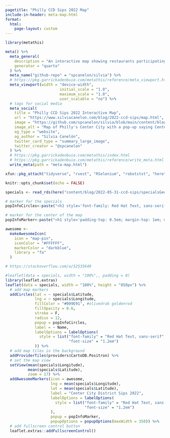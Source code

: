 ```yaml
---
pagetitle: "Philly CCD Sips 2022 Map"
include-in-header: meta-map.html
format: 
  html:
    page-layout: custom
---
```


```r
library(metathis)

meta() %>%
  meta_general(
    description = "An interactive map showing restaurants participating in Philadelphia's CCD Sips 2022",
    generator = "quarto"
  ) %>% 
  meta_name("github-repo" = "spcanelon/silvia") %>% 
  # https://pkg.garrickadenbuie.com/metathis/reference/meta_viewport.html
  meta_viewport(width = "device-width",
                        initial_scale = "1.0",
                        maximum_scale = "1.0",
                        user_scalable = "no") %>% 
  # tags for social media
  meta_social(
    title = "Philly CCD Sips 2022 Interactive Map",
    url = "https://www.silviacanelon.com/blog/2022-ccd-sips/map.html",
    image = "https://github.com/spcanelon/silvia/blob/main/content/blog/2022-05-31-ccd-sips/featured.png?raw=true",
    image_alt = "Map of Philly's Center City with a pop-up saying Center City District Sips 2022",
    og_type = "website",
    og_author = "Silvia Canelón",
    twitter_card_type = "summary_large_image",
    twitter_creator = "@spcanelon"
  ) %>% 
  # https://pkg.garrickadenbuie.com/metathis/index.html
  # https://pkg.garrickadenbuie.com/metathis/reference/write_meta.html
  write_meta(path = "meta-map.html")
```

```r
xfun::pkg_attach("tidyverse", "rvest", "RSelenium", "robotstxt", "here", "ggmap", "leaflet")

knitr::opts_chunk$set(echo = FALSE)
```

```r
specials <- read_rds(here("content/blog/2022-05-31-ccd-sips/specialsGeocoded.Rds"))

```

```r
# marker for the specials
popInfoCircles<-paste("<h2 style='font-family: Red Hat Text, sans-serif; font-size: 1.6em; color:#43464C;'>", "<a style='color: #00857A;' href=", specials$Specials, ">", specials$Name, "</a></h2>", "<p style='font-family: Red Hat Text, sans-serif; font-weight: normal; font-size: 1.5em; color:#9197A6;'>", specials$Address, "</p>")

# marker for the center of the map
popInfoMarker<-paste("<h1 style='padding-top: 0.5em; margin-top: 1em; margin-bottom: 0.5em; font-family: Red Hat Text, sans-serif; font-size: 1.8em; color:#43464C;'>", "<a style='color: #00857A;' href='https://centercityphila.org/explore-center-city/ccdsips'>", "Center City District Sips 2022", "</a></h1><p style='color:#9197A6; font-family: Red Hat Text, sans-serif; font-size: 1.5em; padding-bottom: 1em;'>", "Philadelphia, PA", "</p>")

awesome <-
  makeAwesomeIcon(
    icon = "map-pin",
    iconColor = "#FFFFFF",
    markerColor = "darkblue",
    library = "fa"
  )
```

```r

# https://stackoverflow.com/a/52535649

#leaflet(data = specials, width = "100%",, padding = 0) 
library(leaflet.extras)
leaflet(data = specials, width = "100%", height = "850px") %>%
  # add map markers
  addCircles(lat = ~ specials$Latitude, 
             lng = ~ specials$Longitude, 
             fillColor = "#009E91", #olivedrab goldenrod
             fillOpacity = 0.6, 
             stroke = F,
             radius = 12, 
             popup = popInfoCircles,
             label = ~ Name,
             labelOptions = labelOptions(
               style = list("font-family" = "Red Hat Text, sans-serif",
                            "font-size" = "1.2em")
             )) %>%
  # add map tiles in the background
  addProviderTiles(providers$CartoDB.Positron) %>%
  # set the map view
  setView(mean(specials$Longitude), 
          mean(specials$Latitude), 
          zoom = 17) %>%
  addAwesomeMarkers(icon = awesome,
                    lng = mean(specials$Longitude), 
                    lat = mean(specials$Latitude), 
                    label = "Center City District Sips 2022",
                    labelOptions = labelOptions(
                      style = list("font-family" = "Red Hat Text, sans-serif",
                                   "font-size" = "1.2em")
                    ),
                    popup = popInfoMarker,
                    popupOptions = popupOptions(maxWidth = 350)) %>% 
  # add fullscreen control button
  leaflet.extras::addFullscreenControl()
```

